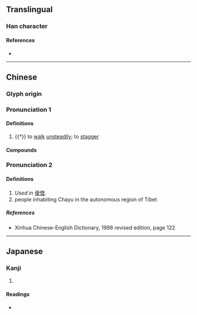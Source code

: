 {{character info}}
==Translingual==

===Han character===
{{Han char|rn=9|rad=人|as=12|sn=14|four=|canj=ONOT|ids=⿰亻登}}

====References====
* {{Han ref|kx=0116.270|dkj=01102|dj=0248.050|hdz=10223.020|uh=50DC|ud=20700}}

----

==Chinese==
{{zh-forms}}

===Glyph origin===
{{Han etym}}

===Pronunciation 1===
{{zh-pron
|m=chēng
|mc=1
|oc=2
|cat=
}}

====Definitions====
{{zh-hanzi}}

# {{†}} to [[walk]] [[unsteadily]]; to [[stagger]]

====Compounds====
{{zh-der|儚僜}}

===Pronunciation 2===
{{zh-pron
|m=dèng
|mc=2
|oc=1
|cat=
}}

====Definitions====
{{zh-hanzi}}

# ''Used in'' [[倰僜]].
# people inhabiting Chayu in the autonomous region of Tibet

=====References=====
* Xinhua Chinese-English Dictionary, 1998 revised edition, page 122

----

==Japanese==

===Kanji===
{{ja-kanji|grade=|rs=人12}}

# {{rfdef|ja|sort=人12}}

====Readings====
* {{ja-readings|on=[[とう]] (tō), [[どう]] (dō), [[しょう]] (shō), [[ちょう]] (chō)|kun=[[あがる]] (agaru)}}